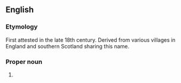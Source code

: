 ==English==
{{wikipedia}}
===Etymology===
First attested in the late 18th century.  Derived from various villages in England and southern Scotland sharing this name.

===Proper noun===
{{en-proper noun}}

# {{surname|from=Old English}}